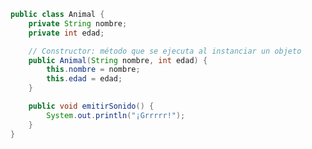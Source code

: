 ```java
public class Animal {
    private String nombre;
    private int edad;

    // Constructor: método que se ejecuta al instanciar un objeto
    public Animal(String nombre, int edad) {
        this.nombre = nombre;
        this.edad = edad;
    }

    public void emitirSonido() {
        System.out.println("¡Grrrrr!");
    }
}
```